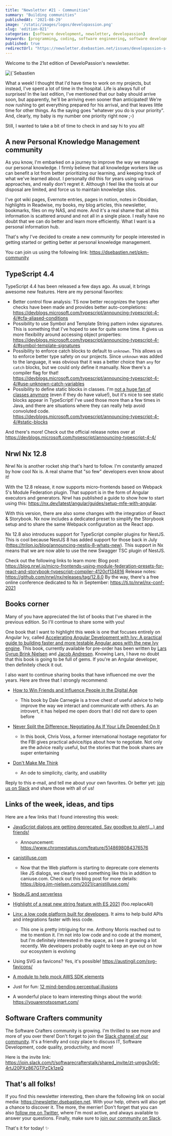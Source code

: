 ```yaml
---
title: "Newsletter #21 - Communities"
summary: "Building communities"
publishedAt: '2021-08-29'
image: '/static/images/logos/developassion.png'
slug: 'edition-021'
categories: [software development, newsletter, developassion]
keywords: [programming, coding, software engineering, software development, it, newsletter]
published: true
redirectUrl: "https://newsletter.dsebastien.net/issues/developassion-s-newsletter-21-communities-makes-us-stronger-763965"
---
```


Welcome to the 21st edition of DeveloPassion's newsletter.

<BlogPostCenteredContent>
  <Image
    alt={`Sebastien Dubois's Newsletter`}
    src={`/static/images/logos/developassion.png`}
    width={480}
    height={270}
    priority
  />
</BlogPostCenteredContent>

What a week! I thought that I'd have time to work on my projects, but instead, I've spent a lot of time in the hospital. Life is always full of surprises! In the last edition, I've mentioned that our baby should arrive soon, but apparently, he'll be arriving even sooner than anticipated! We're now rushing to get everything prepared for his arrival, and that leaves little time for other things. As the saying goes "whatever you do is your priority". And, clearly, my baby is my number one priority right now ;-)

Still, I wanted to take a bit of time to check in and say hi to you all!

## A new Personal Knowledge Management community

As you know, I'm embarked on a journey to improve the way we manage our personal knowledge. I firmly believe that all knowledge workers like us can benefit a lot from better prioritizing our learning, and keeping track of what we've learned about. I personally did this for years using various approaches, and really don't regret it. Although I feel like the tools at our disposal are limited, and force us to maintain knowledge silos.

I've got wiki pages, Evernote entries, pages in notion, notes in Obsidian, highlights in Readwise, my books, my blog articles, this newsletter, bookmarks, files on my NAS, and more. And it's a real shame that all this information is scattered around and not all in a single place. I really have no doubt that we can do better and learn more efficiently. What I want is a personal information hub.

That's why I've decided to create a new community for people interested in getting started or getting better at personal knowledge management.

You can join us using the following link: https://dsebastien.net/pkm-community

## TypeScript 4.4

TypeScript 4.4 has been released a few days ago. As usual, it brings awesome new features. Here are my personal favorites:

* Better control flow analysis: TS now better recognizes the types after checks have been made and provides better auto-completions: https://devblogs.microsoft.com/typescript/announcing-typescript-4-4/#cfa-aliased-conditions
* Possibility to use Symbol and Template String pattern index signatures. This is something that I've hoped to see for quite some time. It gives us more flexibility around accessing object properties: https://devblogs.microsoft.com/typescript/announcing-typescript-4-4/#symbol-template-signatures
* Possibility to enforce catch blocks to default to `unknown`. This allows us to enforce better type safety on our projects. Since `unknown` was added to the language, it was obvious that it was a better choice than `any` for `catch` blocks, but we could only define it manually. Now there's a compiler flag for that! https://devblogs.microsoft.com/typescript/announcing-typescript-4-4/#use-unknown-catch-variables
* Possibility to define static blocks in classes. I'm <a href="https://javascript.plainenglish.io/why-you-should-generally-prefer-typescript-interfaces-and-custom-types-over-classes-d145814218ce" rel="noopener">not a huge fan of classes anymore</a> (even if they do have value!), but it's nice to see static blocks appear in TypeScript! I've used those more than a few times in Java, and there are situations where they can really help avoid convoluted code. https://devblogs.microsoft.com/typescript/announcing-typescript-4-4/#static-blocks


And there's more! Check out the official release notes over at https://devblogs.microsoft.com/typescript/announcing-typescript-4-4/

## Nrwl Nx 12.8

Nrwl Nx is another rocket ship that's hard to follow. I'm constantly amazed by how cool Nx is. A real shame that "so few" developers even know about it!

With the 12.8 release, it now supports micro-frontends based on Webpack 5's Module Federation plugin. That support is in the form of Angular executors and generators. Nrwl has published a guide to show how to start using this: https://nx.dev/latest/angular/guides/setup-mfe-with-angular.

With this version, there are also some changes with the integration of React & Storybook. Nx now includes a dedicated preset to simplify the Storybook setup and to share the same Webpack configuration as the React app.

Nx 12.8 also introduces support for TypeScript compiler plugins for NestJS. This is cool because NestJS 8 has added support for those back in July (https://trilon.io/blog/announcing-nestjs-8-whats-new). This support in Nx means that we are now able to use the new Swagger TSC plugin of NestJS.

Check out the following links to learn more:
Blog post: https://blog.nrwl.io/micro-frontends-using-module-federation-presets-for-react-and-storybook-typescript-compiler-4120cf134816
Release notes: https://github.com/nrwl/nx/releases/tag/12.8.0
By the way, there's a free online conference dedicated to Nx in September: https://ti.to/nrwl/nx-conf-2021

## Books corner

Many of you have appreciated the list of books that I've shared in the previous edition. So I'll continue to share some with you!

One book that I want to highlight this week is one that focuses entirely on Angular Ivy, called <a href="https://www.amazon.com/Accelerating-Angular-Development-Ivy-practical/dp/180020521X?tag=dsebastien00-20" rel="noopener">Accelerating Angular Development with Ivy: A practical guide to building faster and more testable Angular apps with the new Ivy engine</a>. This book, currently available for pre-order has been written by <a href="https://twitter.com/LayZeeDK" rel="noopener">Lars Gyrup Brink Nielsen</a> and <a href="https://twitter.com/jacobandresen" rel="noopener">Jacob Andresen</a>. Knowing Lars, I have no doubt that this book is going to be full of gems. If you're an Angular developer, then definitely check it out.

I also want to continue sharing books that have influenced me over the years. Here are three that I strongly recommend:

* <a href="https://www.amazon.com/How-Friends-Influence-People-Digital/dp/1451612575?tag=dsebastien00-20" rel="noopener">How to Win Friends and Influence People in the Digital Age</a>

  * This book by Dale Carnegie is a trove chest of useful advice to help improve the way we interact and communicate with others. As an introvert, it has helped me open doors that I did not dare to open before
* <a href="https://www.amazon.com/Never-Split-Difference-Negotiating-Depended/dp/0062407805?tag=dsebastien00-20" rel="noopener">Never Split the Difference: Negotiating As If Your Life Depended On It</a>

  * In this book, Chris Voss, a former international hostage negotiator for the FBI gives practical advice/tips about how to negotiate. Not only are the advice really useful, but the stories that the book shares are super entertaining
* <a href="https://www.amazon.com/Dont-Make-Think-Revisited-Usability/dp/0321965515?tag=dsebastien00-20" rel="noopener">Don't Make Me Think</a>

  * An ode to simplicity, clarity, and usability

Reply to this e-mail, and tell me about your own favorites. Or better yet: <a href="https://join.slack.com/t/softwarecrafterstalk/shared_invite/zt-umgx3v06-4rtJ20PXz867GTPzCk1zeQ" rel="noopener">join us on Slack</a> and share those with all of us!

## Links of the week, ideas, and tips

Here are a few links that I found interesting this week:

* <a href="https://css-tricks.com/choice-words-about-the-upcoming-deprecation-of-javascript-dialogs/" rel="noopener">JavaScript dialogs are getting deprecated. Say goodbye to alert(...) and friends!</a>

  * Announcement: https://www.chromestatus.com/feature/5148698084376576
* <a href="https://www.canistilluse.com/" rel="noopener">canistilluse.com</a>

  * Now that the Web platform is starting to deprecate core elements like JS dialogs, we clearly need something like this in addition to caniuse.com. Check out this blog post for more details: https://blog.jim-nielsen.com/2021/canistilluse.com/
* <a href="https://medium.com/@ketacode/node-js-and-zero-servers-b73169c54674" rel="noopener">NodeJS and serverless</a>
* <a href="https://www.youtube.com/watch?v=fhv2_7sdJwc" rel="noopener">Highlight of a neat new string feature with ES 2021</a> (foo.replaceAll)
* <a href="https://linx.software/?utm=dp" rel="noopener">Linx: a low code platform built for developers</a>. It aims to help build APIs and integrations faster with less code.

  * This one is pretty intriguing for me. Anthony Morris reached out to me to mention it. I'm not into low code and no code at the moment, but I'm definitely interested in the space, as I see it growing a lot recently. We developers probably ought to keep an eye out on how our ecosystem is evolving
* Using SVG as favicons? Yes, it's possible! https://austingil.com/svg-favicons/
* <a href="https://www.npmjs.com/package/aws-sdk-mock" rel="noopener">A module to help mock AWS SDK elements</a>
* Just for fun: <a href="https://nautil.us/blog/12-mind_bending-perceptual-illusions" rel="noopener">12 mind-bending perceptual illusions</a>
* A wonderful place to learn interesting things about the world: https://youarenotsosmart.com/

## Software Crafters community

The Software Crafters community is growing. I'm thrilled to see more and more of you over there! Don't forget to join the <a href="https://join.slack.com/t/softwarecrafterstalk/shared_invite/zt-umgx3v06-4rtJ20PXz867GTPzCk1zeQ" rel="noopener">Slack channel of our community</a>. It's a friendly and cozy place to discuss IT, Software Development, code quality, productivity, and more!

Here is the invite link: https://join.slack.com/t/softwarecrafterstalk/shared_invite/zt-umgx3v06-4rtJ20PXz867GTPzCk1zeQ

## That's all folks!

If you find this newsletter interesting, then share the following link on social media: https://newsletter.dsebastien.net. With your help, others will also get a chance to discover it. The more, the merrier! Don't forget that you can also <a href="https://twitter.com/dSebastien" rel="noopener">follow me on Twitter</a>, where I'm most active, and always available to answer your questions. Finally, make sure to <a href="https://join.slack.com/t/softwarecrafterstalk/shared_invite/zt-umgx3v06-4rtJ20PXz867GTPzCk1zeQ" rel="noopener">join our community on Slack</a>.

That's it for today! ✨

<BlogPostSignature />
